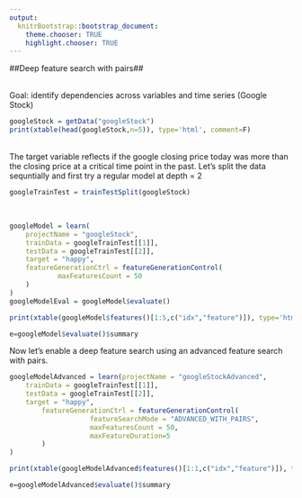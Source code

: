 ```yaml
---
output:
  knitrBootstrap::bootstrap_document:
    theme.chooser: TRUE
    highlight.chooser: TRUE
---
```


<!--
%\VignetteEngine{knitr::rmarkdown}
%\VignetteIndexEntry{advanced_google}
%\VignetteDepends{xtable}
-->

##Deep feature search with pairs##

<br>
Goal: identify dependencies across variables and time series (Google Stock)
<br>
```r
googleStock = getData("googleStock")
print(xtable(head(googleStock,n=5)), type='html', comment=F)
```
<br>
The target variable reflects if the google closing price today was more than the closing price at a critical time point in the past.
Let's split the data sequntially and first try a regular model at depth = 2
```r
googleTrainTest = trainTestSplit(googleStock)
```
<br>
```r
googleModel = learn(
	projectName = "googleStock",
	trainData = googleTrainTest[[1]],
	testData = googleTrainTest[[2]],
	target = "happy",
	featureGenerationCtrl = featureGenerationControl(
	 		maxFeaturesCount = 50
	)
)
googleModelEval = googleModel$evaluate()
```

```r
print(xtable(googleModel$features()[1:5,c("idx","feature")]), type='html', comment=F) 
```

```r
e=googleModel$evaluate()$summary
```

Now let's enable a deep feature search using an advanced feature search with pairs.
```r
googleModelAdvanced = learn(projectName = "googleStockAdvanced",
    trainData = googleTrainTest[[1]],
    testData = googleTrainTest[[2]],
    target = "happy",
	 	featureGenerationCtrl = featureGenerationControl(
	 				featureSearchMode = "ADVANCED_WITH_PAIRS",
 					maxFeaturesCount = 50,
	 				maxFeatureDuration=5
	 	)
)
```

```r
print(xtable(googleModelAdvanced$features()[1:1,c("idx","feature")]), type='html', comment=F) 
```
```r
e=googleModelAdvanced$evaluate()$summary
```

